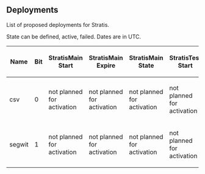 ==Deployments==

List of proposed deployments for Stratis.

State can be defined, active, failed. Dates are in UTC.

{| class="wikitable sortable"
! Name
! Bit
! StratisMain Start
! StratisMain Expire
! StratisMain State
! StratisTest Start
! StratisTest Expire
! StratisTest State
! BIPs
|-
| csv
| 0
| not planned for activation
| not planned for activation
| not planned for activation
| not planned for activation
| not planned for activation
| not planned for activation
| [[https://github.com/bitcoin/bips/edit/master/bip-0068.mediawiki|68]], [[https://github.com/bitcoin/bips/edit/master/bip-0112.mediawiki|112]], [[https://github.com/bitcoin/bips/edit/master/bip-0113.mediawiki|113]]
|-
| segwit
| 1
| not planned for activation
| not planned for activation
| not planned for activation
| not planned for activation
| not planned for activation
| not planned for activation
| [[https://github.com/bitcoin/bips/edit/master/bip-0141.mediawiki|141]], [[https://github.com/bitcoin/bips/edit/master/bip-0143.mediawiki|143]], [[https://github.com/bitcoin/bips/edit/master/bip-0147.mediawiki|147]]
|}
